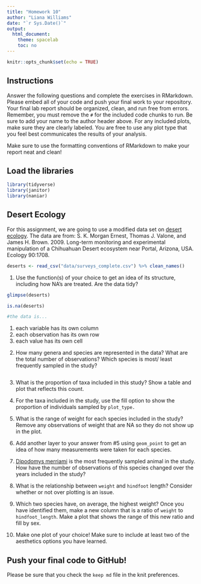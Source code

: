 ```yaml
---
title: "Homework 10"
author: "Liana Williams"
date: "`r Sys.Date()`"
output:
  html_document:
    theme: spacelab
    toc: no
---
```


```r
knitr::opts_chunk$set(echo = TRUE)
```

## Instructions
Answer the following questions and complete the exercises in RMarkdown. Please embed all of your code and push your final work to your repository. Your final lab report should be organized, clean, and run free from errors. Remember, you must remove the `#` for the included code chunks to run. Be sure to add your name to the author header above. For any included plots, make sure they are clearly labeled. You are free to use any plot type that you feel best communicates the results of your analysis.  

Make sure to use the formatting conventions of RMarkdown to make your report neat and clean!  

## Load the libraries
```r
library(tidyverse)
library(janitor)
library(naniar)
``` 

## Desert Ecology
For this assignment, we are going to use a modified data set on [desert ecology](http://esapubs.org/archive/ecol/E090/118/). The data are from: S. K. Morgan Ernest, Thomas J. Valone, and James H. Brown. 2009. Long-term monitoring and experimental manipulation of a Chihuahuan Desert ecosystem near Portal, Arizona, USA. Ecology 90:1708.
```r
deserts <- read_csv("data/surveys_complete.csv") %>% clean_names()
```

1. Use the function(s) of your choice to get an idea of its structure, including how NA's are treated. Are the data tidy?  
```r
glimpse(deserts)
```

```r
is.na(deserts)
```

```r
#the data is...
```

(1) each variable has its own column  
(2) each observation has its own row  
(3) each value has its own cell  

2. How many genera and species are represented in the data? What are the total number of observations? Which species is most/ least frequently sampled in the study?
```r

```


3. What is the proportion of taxa included in this study? Show a table and plot that reflects this count.

4. For the taxa included in the study, use the fill option to show the proportion of individuals sampled by `plot_type.`

5. What is the range of weight for each species included in the study? Remove any observations of weight that are NA so they do not show up in the plot.

6. Add another layer to your answer from #5 using `geom_point` to get an idea of how many measurements were taken for each species.

7. [Dipodomys merriami](https://en.wikipedia.org/wiki/Merriam's_kangaroo_rat) is the most frequently sampled animal in the study. How have the number of observations of this species changed over the years included in the study?

8. What is the relationship between `weight` and `hindfoot` length? Consider whether or not over plotting is an issue.

9. Which two species have, on average, the highest weight? Once you have identified them, make a new column that is a ratio of `weight` to `hindfoot_length`. Make a plot that shows the range of this new ratio and fill by sex.

10. Make one plot of your choice! Make sure to include at least two of the aesthetics options you have learned.

## Push your final code to GitHub!
Please be sure that you check the `keep md` file in the knit preferences. 